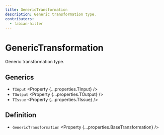 ```yaml
---
title: GenericTransformation
description: Generic transformation type.
contributors:
  - fabian-hiller
---
```



# GenericTransformation

Generic transformation type.

## Generics

- `TInput` <Property {...properties.TInput} />
- `TOutput` <Property {...properties.TOutput} />
- `TIssue` <Property {...properties.TIssue} />

## Definition

- `GenericTransformation` <Property {...properties.BaseTransformation} />
